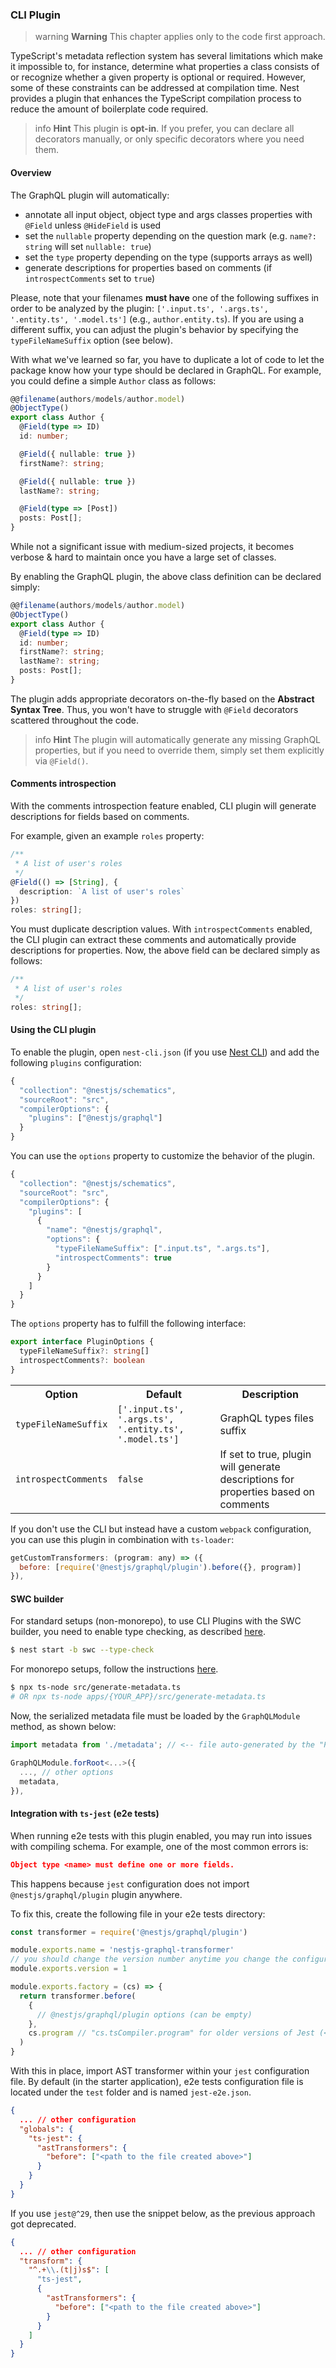 ### CLI Plugin

> warning **Warning** This chapter applies only to the code first approach.

TypeScript's metadata reflection system has several limitations which make it impossible to, for instance, determine what properties a class consists of or recognize whether a given property is optional or required. However, some of these constraints can be addressed at compilation time. Nest provides a plugin that enhances the TypeScript compilation process to reduce the amount of boilerplate code required.

> info **Hint** This plugin is **opt-in**. If you prefer, you can declare all decorators manually, or only specific decorators where you need them.

#### Overview

The GraphQL plugin will automatically:

- annotate all input object, object type and args classes properties with `@Field` unless `@HideField` is used
- set the `nullable` property depending on the question mark (e.g. `name?: string` will set `nullable: true`)
- set the `type` property depending on the type (supports arrays as well)
- generate descriptions for properties based on comments (if `introspectComments` set to `true`)

Please, note that your filenames **must have** one of the following suffixes in order to be analyzed by the plugin: `['.input.ts', '.args.ts', '.entity.ts', '.model.ts']` (e.g., `author.entity.ts`). If you are using a different suffix, you can adjust the plugin's behavior by specifying the `typeFileNameSuffix` option (see below).

With what we've learned so far, you have to duplicate a lot of code to let the package know how your type should be declared in GraphQL. For example, you could define a simple `Author` class as follows:

```typescript
@@filename(authors/models/author.model)
@ObjectType()
export class Author {
  @Field(type => ID)
  id: number;

  @Field({ nullable: true })
  firstName?: string;

  @Field({ nullable: true })
  lastName?: string;

  @Field(type => [Post])
  posts: Post[];
}
```

While not a significant issue with medium-sized projects, it becomes verbose & hard to maintain once you have a large set of classes.

By enabling the GraphQL plugin, the above class definition can be declared simply:

```typescript
@@filename(authors/models/author.model)
@ObjectType()
export class Author {
  @Field(type => ID)
  id: number;
  firstName?: string;
  lastName?: string;
  posts: Post[];
}
```

The plugin adds appropriate decorators on-the-fly based on the **Abstract Syntax Tree**. Thus, you won't have to struggle with `@Field` decorators scattered throughout the code.

> info **Hint** The plugin will automatically generate any missing GraphQL properties, but if you need to override them, simply set them explicitly via `@Field()`.

#### Comments introspection

With the comments introspection feature enabled, CLI plugin will generate descriptions for fields based on comments.

For example, given an example `roles` property:

```typescript
/**
 * A list of user's roles
 */
@Field(() => [String], {
  description: `A list of user's roles`
})
roles: string[];
```

You must duplicate description values. With `introspectComments` enabled, the CLI plugin can extract these comments and automatically provide descriptions for properties. Now, the above field can be declared simply as follows:

```typescript
/**
 * A list of user's roles
 */
roles: string[];
```

#### Using the CLI plugin

To enable the plugin, open `nest-cli.json` (if you use [Nest CLI](/cli/overview)) and add the following `plugins` configuration:

```javascript
{
  "collection": "@nestjs/schematics",
  "sourceRoot": "src",
  "compilerOptions": {
    "plugins": ["@nestjs/graphql"]
  }
}
```

You can use the `options` property to customize the behavior of the plugin.

```javascript
{
  "collection": "@nestjs/schematics",
  "sourceRoot": "src",
  "compilerOptions": {
    "plugins": [
      {
        "name": "@nestjs/graphql",
        "options": {
          "typeFileNameSuffix": [".input.ts", ".args.ts"],
          "introspectComments": true
        }
      }
    ]
  }
}

```

The `options` property has to fulfill the following interface:

```typescript
export interface PluginOptions {
  typeFileNameSuffix?: string[]
  introspectComments?: boolean
}
```

<table>
  <tr>
    <th>Option</th>
    <th>Default</th>
    <th>Description</th>
  </tr>
  <tr>
    <td>
      <code>typeFileNameSuffix</code>
    </td>
    <td>
      <code>['.input.ts', '.args.ts', '.entity.ts', '.model.ts']</code>
    </td>
    <td>GraphQL types files suffix</td>
  </tr>
  <tr>
    <td>
      <code>introspectComments</code>
    </td>
    <td>
      <code>false</code>
    </td>
    <td>If set to true, plugin will generate descriptions for properties based on comments</td>
  </tr>
</table>

If you don't use the CLI but instead have a custom `webpack` configuration, you can use this plugin in combination with `ts-loader`:

```javascript
getCustomTransformers: (program: any) => ({
  before: [require('@nestjs/graphql/plugin').before({}, program)]
}),
```

#### SWC builder

For standard setups (non-monorepo), to use CLI Plugins with the SWC builder, you need to enable type checking, as described [here](/recipes/swc#type-checking).

```bash
$ nest start -b swc --type-check
```

For monorepo setups, follow the instructions [here](/recipes/swc#monorepo-and-cli-plugins).

```bash
$ npx ts-node src/generate-metadata.ts
# OR npx ts-node apps/{YOUR_APP}/src/generate-metadata.ts
```

Now, the serialized metadata file must be loaded by the `GraphQLModule` method, as shown below:

```typescript
import metadata from './metadata'; // <-- file auto-generated by the "PluginMetadataGenerator"

GraphQLModule.forRoot<...>({
  ..., // other options
  metadata,
}),
```

#### Integration with `ts-jest` (e2e tests)

When running e2e tests with this plugin enabled, you may run into issues with compiling schema. For example, one of the most common errors is:

```json
Object type <name> must define one or more fields.
```

This happens because `jest` configuration does not import `@nestjs/graphql/plugin` plugin anywhere.

To fix this, create the following file in your e2e tests directory:

```javascript
const transformer = require('@nestjs/graphql/plugin')

module.exports.name = 'nestjs-graphql-transformer'
// you should change the version number anytime you change the configuration below - otherwise, jest will not detect changes
module.exports.version = 1

module.exports.factory = (cs) => {
  return transformer.before(
    {
      // @nestjs/graphql/plugin options (can be empty)
    },
    cs.program // "cs.tsCompiler.program" for older versions of Jest (<= v27)
  )
}
```

With this in place, import AST transformer within your `jest` configuration file. By default (in the starter application), e2e tests configuration file is located under the `test` folder and is named `jest-e2e.json`.

```json
{
  ... // other configuration
  "globals": {
    "ts-jest": {
      "astTransformers": {
        "before": ["<path to the file created above>"]
      }
    }
  }
}
```

If you use `jest@^29`, then use the snippet below, as the previous approach got deprecated.

```json
{
  ... // other configuration
  "transform": {
    "^.+\\.(t|j)s$": [
      "ts-jest",
      {
        "astTransformers": {
          "before": ["<path to the file created above>"]
        }
      }
    ]
  }
}
```
